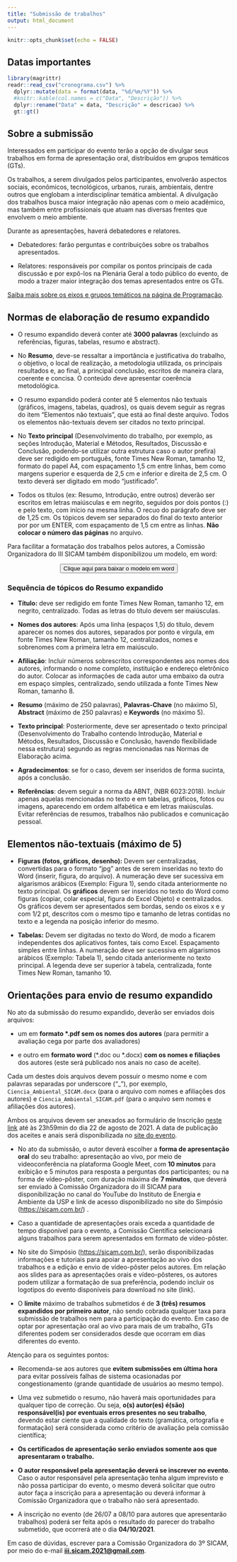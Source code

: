 ```yaml
---
title: "Submissão de trabalhos"
output: html_document
---
```


```r
knitr::opts_chunk$set(echo = FALSE)
```

## Datas importantes

```r
library(magrittr)
readr::read_csv("cronograma.csv") %>% 
  dplyr::mutate(data = format(data, "%d/%m/%Y")) %>% 
  #knitr::kable(col.names = c("Data", "Descrição")) %>% 
  dplyr::rename("Data" = data, "Descrição" = descricao) %>% 
  gt::gt()
```

## Sobre a submissão

Interessados em participar do evento terão a opção de divulgar seus trabalhos em forma de apresentação oral, distribuídos em grupos temáticos (GTs).

Os trabalhos, a serem divulgados pelos participantes, envolverão aspectos sociais, econômicos, tecnológicos, urbanos, rurais, ambientais, dentre outros que englobam a interdisciplinar temática ambiental. A divulgação dos trabalhos busca maior integração não apenas com o meio acadêmico, mas também entre profissionais que atuam nas diversas frentes que envolvem o meio ambiente.

Durante as apresentações, haverá debatedores e relatores.

-   Debatedores: farão perguntas e contribuições sobre os trabalhos apresentados.

-   Relatores: responsáveis por compilar os pontos principais de cada discussão e por expô-los na Plenária Geral a todo público do evento, de modo a trazer maior integração dos temas apresentados entre os GTs.

[Saiba mais sobre os eixos e grupos temáticos na página de Programação](../programacao).

## Normas de elaboração de resumo expandido

-   O resumo expandido deverá conter até **3000 palavras** (excluindo as referências, figuras, tabelas, resumo e abstract).

-   No **Resumo**, deve-se ressaltar a importância e justificativa do trabalho, o objetivo, o local de realização, a metodologia utilizada, os principais resultados e, ao final, a principal conclusão, escritos de maneira clara, coerente e concisa. O conteúdo deve apresentar coerência metodológica.

-   O resumo expandido poderá conter até 5 elementos não textuais (gráficos, imagens, tabelas, quadros), os quais devem seguir as regras do item "Elementos não textuais", que está ao final deste arquivo. Todos os elementos não-textuais devem ser citados no texto principal.

-   No **Texto principal** (Desenvolvimento do trabalho, por exemplo, as seções Introdução, Material e Métodos, Resultados, Discussão e Conclusão, podendo-se utilizar outra estrutura caso o autor prefira) deve ser redigido em português, fonte Times New Roman, tamanho 12, formato do papel A4, com espaçamento 1,5 cm entre linhas, bem como margens superior e esquerda de 2,5 cm e inferior e direita de 2,5 cm. O texto deverá ser digitado em modo "justificado".

-   Todos os títulos (ex: Resumo, Introdução, entre outros) deverão ser escritos em letras maiúsculas e em negrito, seguidos por dois pontos (:) e pelo texto, com início na mesma linha. O recuo do parágrafo deve ser de 1,25 cm. Os tópicos devem ser separados do final do texto anterior por por um ENTER, com espaçamento de 1,5 cm entre as linhas. **Não colocar o número das páginas** no arquivo.

Para facilitar a formatação dos trabalhos pelos autores, a Comissão Organizadora do III SICAM também disponibilizou um modelo, em word:

<center>

<a href="https://drive.google.com/file/d/1Y7mt43eXgG7e9-5mZGquhP4MtGClnlsk/view" target="_blank"><button type="button" class="btn btn-success">Clique aqui para baixar o modelo em word </button>

</center>

</a>

### Sequência de tópicos do Resumo expandido

-   **Título:** deve ser redigido em fonte Times New Roman, tamanho 12, em negrito, centralizado. Todas as letras do título devem ser maiúsculas.

-   **Nomes dos autores**: Após uma linha (espaços 1,5) do título, devem aparecer os nomes dos autores, separados por ponto e vírgula, em fonte Times New Roman, tamanho 12, centralizados, nomes e sobrenomes com a primeira letra em maiúsculo. 

-   **Afiliação**: Incluir números sobrescritos correspondentes aos nomes dos autores, informando o nome completo, instituição e endereço eletrônico do autor. Colocar as informações de cada autor uma embaixo da outra em espaço simples, centralizado, sendo utilizada a fonte Times New Roman, tamanho 8.  

-   **Resumo** (máximo de 250 palavras), **Palavras-Chave** (no máximo 5), **Abstract** (máximo de 250 palavras) e **Keywords** (no máximo 5).

-   **Texto principal**: Posteriormente, deve ser apresentado o texto principal (Desenvolvimento do Trabalho contendo Introdução, Material e Métodos, Resultados, Discussão e Conclusão, havendo flexibilidade nessa estrutura) segundo as regras mencionadas nas Normas de Elaboração acima.

-   **Agradecimentos**: se for o caso, devem ser inseridos de forma sucinta, após a conclusão.

-   **Referências**: devem seguir a norma da ABNT, (NBR 6023:2018). Incluir apenas aquelas mencionadas no texto e em tabelas, gráficos, fotos ou imagens, aparecendo em ordem alfabética e em letras maiúsculas. Evitar referências de resumos, trabalhos não publicados e comunicação pessoal.

## Elementos não-textuais (máximo de 5)

-   **Figuras (fotos, gráficos, desenho):** Devem ser centralizadas, convertidas para o formato "jpg" antes de serem inseridas no texto do Word (inserir, figura, do arquivo). A numeração deve ser sucessiva em algarismos arábicos (Exemplo: Figura 1), sendo citada anteriormente no texto principal. Os **gráficos** devem ser inseridos no texto do Word como figuras (copiar, colar especial, figura do Excel Objeto) e centralizados. Os gráficos devem ser apresentados sem bordas, sendo os eixos x e y com 1/2 pt, descritos com o mesmo tipo e tamanho de letras contidas no texto e a legenda na posição inferior do mesmo.

-   **Tabelas:** Devem ser digitadas no texto do Word, de modo a ficarem independentes dos aplicativos fontes, tais como Excel. Espaçamento simples entre linhas. A numeração deve ser sucessiva em algarismos arábicos (Exemplo: Tabela 1), sendo citada anteriormente no texto principal. A legenda deve ser superior à tabela, centralizada, fonte Times New Roman, tamanho 10.

## Orientações para envio de resumo expandido

No ato da submissão do resumo expandido, deverão ser enviados dois arquivos: 

-   um em **formato \*.pdf sem os nomes dos autores** (para permitir a avaliação cega por parte dos avaliadores) 

-   e outro em **formato word** (\*.doc ou \*.docx) **com os nomes e filiações** dos autores (este será publicado nos anais no caso de aceite).

Cada um destes dois arquivos devem possuir o mesmo nome e com palavras separadas por underscore ("\_"), por exemplo, `Ciencia_Ambiental_SICAM.docx` (para o arquivo com nomes e afiliações dos autores) e `Ciencia_Ambiental_SICAM.pdf` (para o arquivo sem nomes e afiliações dos autores).

Ambos os arquivos devem ser anexados ao formulário de Inscrição [neste link](https://forms.gle/sew1gi3Bojd2RVEu7) até às 23h59min do dia 22 de agosto de 2021. A data de publicação dos aceites e anais será disponibilizada no [site do evento](https://sicam.com.br/).

-   No ato da submissão, o autor deverá escolher a **forma de apresentação oral** do seu trabalho: apresentação ao vivo, por meio de videoconferência na plataforma Google Meet, com **10 minutos** para exibição e 5 minutos para resposta a perguntas dos participantes; ou na forma de vídeo-pôster, com duração máxima de **7 minutos**, que deverá ser enviado à Comissão Organizadora do iII SICAM para disponibilização no canal do YouTube do Instituto de Energia e Ambiente da USP e link de acesso disponibilizado no site do Simpósio (<https://sicam.com.br/>) .

-   Caso a quantidade de apresentações orais exceda a quantidade de tempo disponível para o evento, a Comissão Científica selecionará alguns trabalhos para serem apresentados em formato de vídeo-pôster. 

-   No site do Simpósio (<https://sicam.com.br/>), serão disponibilizadas informações e tutoriais para apoiar a apresentação ao vivo dos trabalhos e a edição e envio de vídeo-pôster pelos autores. Em relação aos slides para as apresentações orais e vídeo-pôsteres, os autores podem utilizar a formatação de sua preferência, podendo incluir os logotipos do evento disponíveis para download no site (link).

-   O **limite** máximo de trabalhos submetidos é de **3 (três) resumos expandidos por primeiro autor**, não sendo cobrada qualquer taxa para submissão de trabalhos nem para a participação do evento. Em caso de optar por apresentação oral ao vivo para mais de um trabalho, GTs diferentes podem ser considerados desde que ocorram em dias diferentes do evento.

Atenção para os seguintes pontos:

-   Recomenda-se aos autores que **evitem submissões em última hora** para evitar possíveis falhas de sistema ocasionadas por congestionamento (grande quantidade de usuários ao mesmo tempo).

```{=html}
<!-- -->
```
-   Uma vez submetido o resumo, não haverá mais oportunidades para qualquer tipo de correção. Ou seja, **o(s) autor(es) é(são) responsável(is) por eventuais erros presentes no seu trabalho**, devendo estar ciente que a qualidade do texto (gramática, ortografia e formatação) será considerada como critério de avaliação pela comissão científica;

-   **Os certificados de apresentação serão enviados somente aos que apresentaram o trabalho.**

-   **O autor responsável pela apresentação deverá se inscrever no evento**. Caso o autor responsável pela apresentação tenha algum imprevisto e não possa participar do evento, o mesmo deverá solicitar que outro autor faça a inscrição para a apresentação ou deverá informar à Comissão Organizadora que o trabalho não será apresentado. 

-   A inscrição no evento (de 26/07 a 08/10 para autores que apresentarão trabalhos) poderá ser feita após o resultado do parecer do trabalho submetido, que ocorrerá até o dia **04/10/2021**.

Em caso de dúvidas, escrever para a Comissão Organizadora do 3º SICAM, por meio do e-mail [**iii.sicam.2021\@gmail.com**](mailto:iii.sicam.2021@gmail.com).
